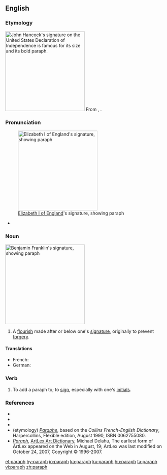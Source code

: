 ==English==
{{wikipedia}}

===Etymology===
[[Image:JohnHancockSignature.jpg|thumb|right|250px|[[w:John Hancock|John Hancock]]'s signature on the [[w:United States Declaration of Independence|United States Declaration of Independence]] is famous for its size and its bold paraph.]]
From {{etyl|frm|en}} {{term|paraphe|lang=frm}}, {{m|frm|paraffe}}.

===Pronunciation===
[[Image:Autograph of Elizabeth I of England (from Nordisk familjebok).png|right|thumb|250px|[[w:Elizabeth I of England|Elizabeth I of England]]'s signature, showing paraph]]
* {{a|UK}} {{IPA|/ˈpaɹəf/|lang=en}}

===Noun===
[[Image:Autograph of Benjamin Franklin (from Nordisk familjebok).png|right|thumb|250px|[[w:Benjamin Franklin|Benjamin Franklin]]'s signature, showing paraph]]
{{en-noun}}

# {{context|chiefly|historical|lang=en}} A [[flourish]] made after or below one's [[signature]], originally to prevent [[forgery]].

====Translations====
{{trans-top|flourish after signature}}
* French: {{t+|fr|paraphe|m}}
* German: {{t+|de|Paraphe|f}}
{{trans-mid}}
{{trans-bottom}}

===Verb===
{{en-verb}}

# {{context|transitive|lang=en}} To add a paraph to; to [[sign]], especially with one's [[initial]]s.

===References===
* {{R:Dictionary.com}}
* {{R:American Heritage 2006}}
* {{R:WordNet 2006}}
* (etymology) [http://dictionary.reverso.net/french-english/paraphe ''Paraphe''], based on the ''Collins French-English Dictionary'', Harpercollins, Flexible edition, August 1990, ISBN 0062755080.
* [http://artlex.com/ArtLex/P.html#anchor5714739/ ''Paraph''], [http://artlex.com/ ArtLex Art Dictionary], Michael Delahu, The earliest form of ArtLex appeared on the Web in August, 19; ArtLex was last modified on October 24, 2007, Copyright © 1996-2007.

[[et:paraph]]
[[hy:paraph]]
[[io:paraph]]
[[ka:paraph]]
[[ku:paraph]]
[[hu:paraph]]
[[ta:paraph]]
[[vi:paraph]]
[[zh:paraph]]
